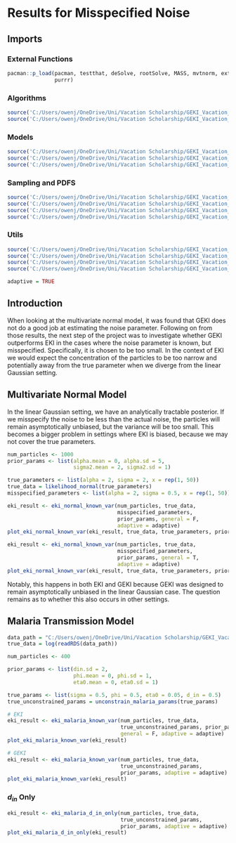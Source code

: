 # Results for Misspecified Noise

## Imports

### External Functions

```r
pacman::p_load(pacman, testthat, deSolve, rootSolve, MASS, mvtnorm, extraDistr, 
               purrr)
```

### Algorithms

```r
source('C:/Users/owenj/OneDrive/Uni/Vacation Scholarship/GEKI_Vacation_Scholarship/src/eki.R')
source('C:/Users/owenj/OneDrive/Uni/Vacation Scholarship/GEKI_Vacation_Scholarship/src/eki_known_noise.R')
```

### Models

```r
source('C:/Users/owenj/OneDrive/Uni/Vacation Scholarship/GEKI_Vacation_Scholarship/src/models/eki_malaria_known_var.R')
source('C:/Users/owenj/OneDrive/Uni/Vacation Scholarship/GEKI_Vacation_Scholarship/src/models/eki_malaria_d_in_only.R')
source('C:/Users/owenj/OneDrive/Uni/Vacation Scholarship/GEKI_Vacation_Scholarship/src/models/eki_normal_known_var.R')
```

### **Sampling and PDFS**

```r
source('C:/Users/owenj/OneDrive/Uni/Vacation Scholarship/GEKI_Vacation_Scholarship/src/pdfs/pdfs_normal.R')
source('C:/Users/owenj/OneDrive/Uni/Vacation Scholarship/GEKI_Vacation_Scholarship/src/samples/samples_normal.R')
source('C:/Users/owenj/OneDrive/Uni/Vacation Scholarship/GEKI_Vacation_Scholarship/src/pdfs/pdfs_malaria.R')
source('C:/Users/owenj/OneDrive/Uni/Vacation Scholarship/GEKI_Vacation_Scholarship/src/samples/samples_malaria.R')
```

### Utils

```r
source('C:/Users/owenj/OneDrive/Uni/Vacation Scholarship/GEKI_Vacation_Scholarship/src/utils/eki_helper.R')
source('C:/Users/owenj/OneDrive/Uni/Vacation Scholarship/GEKI_Vacation_Scholarship/src/utils/tempering.R')
source('C:/Users/owenj/OneDrive/Uni/Vacation Scholarship/GEKI_Vacation_Scholarship/results/plots_normal.R')
source('C:/Users/owenj/OneDrive/Uni/Vacation Scholarship/GEKI_Vacation_Scholarship/results/plots_malaria.R')
```

```r
adaptive = TRUE
```

## Introduction

When looking at the multivariate normal model, it was found that GEKI does not do a good job at estimating the noise parameter. Following on from those results, the next step of the project was to investigate whether GEKI outperforms EKI in the cases where the noise parameter is known, but misspecified. Specifically, it is chosen to be too small. In the context of EKI we would expect the concentration of the particles to be too narrow and potentially away from the true parameter when we diverge from the linear Gaussian setting.

## Multivariate Normal Model

In the linear Gaussian setting, we have an analytically tractable posterior. If we misspecify the noise to be less than the actual noise, the particles will remain asymptotically unbiased, but the variance will be too small. This becomes a bigger problem in settings where EKI is biased, because we may not cover the true parameters.

```r
num_particles <- 1000
prior_params <- list(alpha.mean = 0, alpha.sd = 5, 
                     sigma2.mean = 2, sigma2.sd = 1)

true_parameters <- list(alpha = 2, sigma = 2, x = rep(1, 50))
true_data = likelihood_normal(true_parameters)
misspecified_parameters <- list(alpha = 2, sigma = 0.5, x = rep(1, 50))

eki_result <- eki_normal_known_var(num_particles, true_data, 
                                   misspecified_parameters, 
                                   prior_params, general = F, 
                                   adaptive = adaptive)
plot_eki_normal_known_var(eki_result, true_data, true_parameters, prior_params)

eki_result <- eki_normal_known_var(num_particles, true_data, 
                                   misspecified_parameters, 
                                   prior_params, general = T,
                                   adaptive = adaptive)
plot_eki_normal_known_var(eki_result, true_data, true_parameters, prior_params)
```

Notably, this happens in both EKI and GEKI because GEKI was designed to remain asymptotically unbiased in the linear Gaussian case. The question remains as to whether this also occurs in other settings.

## Malaria Transmission Model

```r
data_path = "C:/Users/owenj/OneDrive/Uni/Vacation Scholarship/GEKI_Vacation_Scholarship/data/Malariah_data.rds"
true_data = log(readRDS(data_path))

num_particles <- 400

prior_params <- list(din.sd = 2,
                     phi.mean = 0, phi.sd = 1,
                     eta0.mean = 0, eta0.sd = 1)

true_params <- list(sigma = 0.5, phi = 0.5, eta0 = 0.05, d_in = 0.5)
true_unconstrained_params = unconstrain_malaria_params(true_params)
```

```r
# EKI
eki_result <- eki_malaria_known_var(num_particles, true_data, 
                                    true_unconstrained_params, prior_params, 
                                    general = F, adaptive = adaptive)
plot_eki_malaria_known_var(eki_result)

# GEKI
eki_result <- eki_malaria_known_var(num_particles, true_data, 
                                    true_unconstrained_params, 
                                    prior_params, adaptive = adaptive)
plot_eki_malaria_known_var(eki_result)
```

### $d_{in}$ Only

```r
eki_result <- eki_malaria_d_in_only(num_particles, true_data, 
                                    true_unconstrained_params, 
                                    prior_params, adaptive = adaptive)
plot_eki_malaria_d_in_only(eki_result)
```
